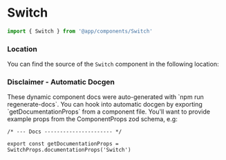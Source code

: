 

# Switch

```typescript copy
import { Switch } from '@app/components/Switch'
```

<ComponentDocs
    component={Switch}
    docsConfig={getDocumentationProps}
/>

### Location

You can find the source of the `Switch` component in the following location:

<FileTree>
    <FileTree.Folder name="features" defaultOpen>
        <FileTree.Folder name="@app-core" defaultOpen>
            <FileTree.Folder name="forms" defaultOpen>
                <FileTree.File name="Switch.styled.tsx" />
            </FileTree.Folder>
        </FileTree.Folder>
    </FileTree.Folder>
</FileTree>

### Disclaimer - Automatic Docgen

<Callout emoji="🤖">
These dynamic component docs were auto-generated with `npm run regenerate-docs`. You can hook into automatic docgen by exporting `getDocumentationProps` from a component file. You'll want to provide example props from the ComponentProps zod schema, e.g:
</Callout>

```tsx /getDocumentationProps/ /documentationProps/ copy filename="Switch.styled.tsx"
/* --- Docs ---------------------- */

export const getDocumentationProps = SwitchProps.documentationProps('Switch')
```

